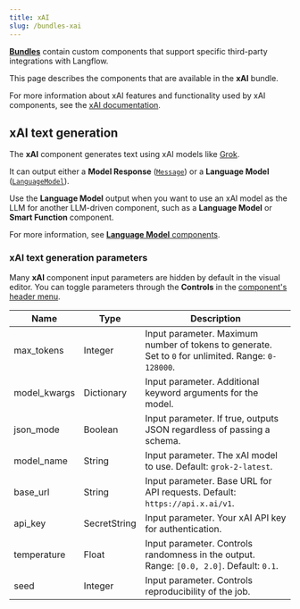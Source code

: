 ```yaml
---
title: xAI
slug: /bundles-xai
---
```



<Icon name="Blocks" aria-hidden="true" /> [**Bundles**](/components-bundle-components)  contain custom components that support specific third-party integrations with Langflow.

This page describes the components that are available in the **xAI** bundle.

For more information about xAI features and functionality used by xAI components, see the [xAI documentation](https://x.ai/).

## xAI text generation

The **xAI** component generates text using xAI models like [Grok](https://x.ai/grok).

It can output either a **Model Response** ([`Message`](/data-types#message)) or a **Language Model** ([`LanguageModel`](/data-types#languagemodel)).

Use the **Language Model** output when you want to use an xAI model as the LLM for another LLM-driven component, such as a **Language Model** or **Smart Function** component.

For more information, see [**Language Model** components](/components-models).

### xAI text generation parameters

Many **xAI** component input parameters are hidden by default in the visual editor.
You can toggle parameters through the <Icon name="SlidersHorizontal" aria-hidden="true"/> **Controls** in the [component's header menu](/concepts-components#component-menus).

| Name | Type | Description |
|------|------|-------------|
| max_tokens | Integer | Input parameter. Maximum number of tokens to generate. Set to `0` for unlimited. Range: `0-128000`. |
| model_kwargs | Dictionary | Input parameter. Additional keyword arguments for the model. |
| json_mode | Boolean | Input parameter. If true, outputs JSON regardless of passing a schema. |
| model_name | String | Input parameter. The xAI model to use. Default: `grok-2-latest`. |
| base_url | String | Input parameter. Base URL for API requests. Default: `https://api.x.ai/v1`. |
| api_key | SecretString | Input parameter. Your xAI API key for authentication. |
| temperature | Float | Input parameter. Controls randomness in the output. Range: `[0.0, 2.0]`. Default: `0.1`. |
| seed | Integer | Input parameter. Controls reproducibility of the job. |
